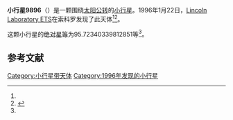 {{Infobox planet
| bgcolour = #FFFFC0
| name = 9896
| symbol = 
| image = 
| caption = 
| discovery = yes
| discovery_ref = 
| discoverer = [[Lincoln_Laboratory_ETS|Lincoln Laboratory ETS]]
| discovery_site = [[索科罗|索科罗]] 
| discovered = 1996年1月22日
| designations = yes
| mp_name = 
| named_after = 
| alt_names = 1996 BL17/ 1981 UJ24 / 1990 MP1
| mp_category = [[主带小行星|主带小行星]]
| orbit_ref = <ref name="a">[http://ssd.jpl.nasa.gov/sbdb.cgi?sstr=9896 9896] {{Wayback|url=http://ssd.jpl.nasa.gov/sbdb.cgi?sstr=9896 |date=20210717065802 }}，小行星數據庫瀏覽器（JPL Small-Body Database Browser）－[[美国国家航空航天局|美国国家航空航天局]]喷气推进实验室</ref>
| epoch = 2456400.5 (2013年4月18日更新)
| aphelion = {{convert|2.449146968039451|AU|km|3|abbr=on|lk=out}}
| perihelion = {{convert|2.043962832900453|AU|km|3|abbr=on}}
| semimajor = {{convert|2.246554900469952|AU|km|3|abbr=on}}
| eccentricity = 0.090178997
| period = 1229.911837 [[日|日]]<br />3.37[[儒略年|儒略年]]
| avg_speed = 
| inclination = 6.436968111147053
| asc_node = 82.39035449080805
| mean_anomaly = 
| arg_peri = 95.72340339812851
| satellites = 
| physical_characteristics = yes
| dimensions = 
| mass = 
| density = 
| surface_grav = 
| escape_velocity = 
| sidereal_day = 
| axial_tilt = 
| pole_ecliptic_lat = 
| pole_ecliptic_lon = 
| albedo = 
| temperatures= 
| temp_name1 = 
| mean_temp_1 = 
| max_temp_1 = 
| temp_name2 = 
| max_temp_2 = 
| spectral_type = 
| abs_magnitude = 95.72340339812851
}}

'''小行星9896'''（{{lang-en|9896}}）是一颗围绕[[太阳|太阳]][[公转|公转]]的[[小行星|小行星]]。1996年1月22日，[[Lincoln_Laboratory_ETS|Lincoln Laboratory ETS]]在索科罗发现了此天体<ref name="a" /><ref>{{cite news|title=小行星列表|url=http://cfa-www.harvard.edu/iau/lists/NumberedMPs.txt|accessdate=2013-07-08|newspaper=哈佛大学|archive-date=2008-05-17|archive-url=https://web.archive.org/web/20080517010638/http://cfa-www.harvard.edu/iau/lists/NumberedMPs.txt|dead-url=no}}</ref>。

这颗小行星的[[绝对星等|绝对星等]]为95.72340339812851等<ref name="a" />。

==参考文献==
{{reflist}}
{{Minor Planet Number|[[小行星9895|小行星9895]]|[[小行星9897|小行星9897]]}}

{{小天体}}

[[Category:小行星带天体|Category:小行星带天体]]
[[Category:1996年发现的小行星|Category:1996年发现的小行星]]

{{asteroid-stub}}